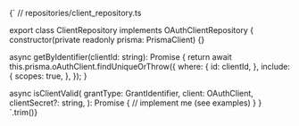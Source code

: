 
<CodeBlock language="typescript">{`
// repositories/client_repository.ts



export class ClientRepository implements OAuthClientRepository {
  constructor(private readonly prisma: PrismaClient) {}

  async getByIdentifier(clientId: string): Promise<Client> {
    return await this.prisma.oAuthClient.findUniqueOrThrow({
      where: {
        id: clientId,
      },
      include: {
        scopes: true,
      },
    });
  }

  async isClientValid(
    grantType: GrantIdentifier,
    client: OAuthClient,
    clientSecret?: string,
  ): Promise<boolean> {
    // implement me (see examples)
  }
}
`.trim()}</CodeBlock>
